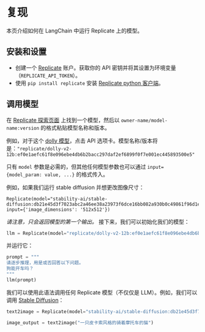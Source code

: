 # 复现
本页介绍如何在 LangChain 中运行 Replicate 上的模型。

## 安装和设置
- 创建一个 [Replicate](https://replicate.com) 账户。获取你的 API 密钥并将其设置为环境变量（`REPLICATE_API_TOKEN`）。
- 使用 `pip install replicate` 安装 [Replicate python 客户端](https://github.com/replicate/replicate-python)。

## 调用模型

在 [Replicate 探索页面](https://replicate.com/explore) 上找到一个模型，然后以 `owner-name/model-name:version` 的格式粘贴模型名称和版本。

例如，对于这个 [dolly 模型](https://replicate.com/replicate/dolly-v2-12b)，点击 API 选项卡。模型名称/版本将是：`"replicate/dolly-v2-12b:ef0e1aefc61f8e096ebe4db6b2bacc297daf2ef6899f0f7e001ec445893500e5"`

只有 `model` 参数是必需的，但其他任何模型参数也可以通过 `input={model_param: value, ...}` 的格式传入。

例如，如果我们运行 stable diffusion 并想更改图像尺寸：

```
Replicate(model="stability-ai/stable-diffusion:db21e45d3f7023abc2a46ee38a23973f6dce16bb082a930b0c49861f96d1e5bf", input={'image_dimensions': '512x512'})
```

*请注意，只会返回模型的第一个输出。*
接下来，我们可以初始化我们的模型：

```python
llm = Replicate(model="replicate/dolly-v2-12b:ef0e1aefc61f8e096ebe4db6b2bacc297daf2ef6899f0f7e001ec445893500e5")
```

并运行它：

```python
prompt = """
请逐步推理，用是或否回答以下问题。
狗能开车吗？
"""
llm(prompt)
```

我们可以使用此语法调用任何 Replicate 模型（不仅仅是 LLM）。例如，我们可以调用 [Stable Diffusion](https://replicate.com/stability-ai/stable-diffusion)：

```python
text2image = Replicate(model="stability-ai/stable-diffusion:db21e45d3f7023abc2a46ee38a23973f6dce16bb082a930b0c49861f96d1e5bf", input={'image_dimensions':'512x512'})

image_output = text2image("一只皮卡索风格的骑着摩托车的猫")
```